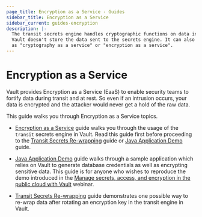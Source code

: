 ```yaml
---
page_title: Encryption as a Service - Guides
sidebar_title: Encryption as a Service
sidebar_current: guides-encryption
description: |-
  The transit secrets engine handles cryptographic functions on data in-transit.
  Vault doesn't store the data sent to the secrets engine. It can also be viewed
  as "cryptography as a service" or "encryption as a service".
---
```


# Encryption as a Service

Vault provides Encryption as a Service (EaaS) to enable security teams to
fortify data during transit and at rest. So even if an intrusion occurs, your
data is encrypted and the attacker would never get a hold of the raw data.

This guide walks you through Encryption as a Service topics.

- [Encryption as a Service](/guides/encryption/transit.html) guide walks you
  through the usage of the `transit` secrets engine in Vault.
  Read this guide first before proceeding to the [Transit Secrets
  Re-wrapping](/guides/encryption/transit-rewrap.html) guide or [Java Application
  Demo](/guides/encryption/spring-demo.html) guide.

- [Java Application Demo](/guides/encryption/spring-demo.html) guide walks
  through a sample application which relies on Vault to generate database
  credentials as well as encrypting sensitive data. This guide is for anyone who
  wishes to reproduce the demo introduced in
  the [Manage secrets, access, and encryption in the public cloud with Vault](https://www.hashicorp.com/resources/solutions-engineering-webinar-series-episode-2-vault)
  webinar.

- [Transit Secrets Re-wrapping](/guides/encryption/transit-rewrap.html) guide
  demonstrates one possible way to re-wrap data after rotating an encryption key
  in the transit engine in Vault.
